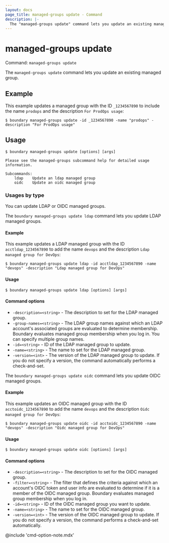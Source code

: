 ```yaml
---
layout: docs
page_title: managed-groups update - Command
description: |-
  The "managed-groups update" command lets you update an existing managed group.
---
```


# managed-groups update

Command: `managed-groups update`

The `managed-groups update` command lets you update an existing managed group.

## Example

This example updates a managed group with the ID `_1234567890` to include the name `prodops` and the description `For ProdOps usage`:

```shell-session
$ boundary managed-groups update -id _1234567890 -name "prodops" -description "For ProdOps usage"
```

## Usage

<CodeBlockConfig hideClipboard>

```shell-session
$ boundary managed-groups update [options] [args]

Please see the managed-groups subcommand help for detailed usage information.

Subcommands:
    ldap    Update an ldap managed group
    oidc    Update an oidc managed group
```

</CodeBlockConfig>

### Usages by type

You can update LDAP or OIDC managed groups.

<Tabs>
<Tab heading="LDAP">

The `boundary managed-groups update ldap` command lets you update LDAP managed groups.

#### Example

This example updates a LDAP managed group with the ID `acctldap_1234567890` to add the name `devops` and the description `Ldap managed group for DevOps`:

```shell-session
$ boundary managed-groups update ldap -id acctldap_1234567890 -name "devops" -description "Ldap managed group for DevOps"
```

#### Usage

<CodeBlockConfig hideClipboard>

```shell-session
$ boundary managed-groups update ldap [options] [args]
```

</CodeBlockConfig>

#### Command options

- `-description=<string>` - The description to set for the LDAP managed group.
- `-group-names=<string>` - The LDAP group names against which an LDAP account's associated groups are evaluated to determine membership.
Boundary evaluates managed group membership when you log in.
You can specify multiple group names.
- `-id=<string>` - ID of the LDAP managed group to update.
- `-name=<string>` - The name to set for the LDAP managed group.
- `-version=<int>` - The version of the LDAP managed group to update.
If you do not specify a version, the command automatically performs a check-and-set.

</Tab>
<Tab heading="OIDC">

The `boundary managed-groups update oidc` command lets you update OIDC managed groups.

#### Example

This example updates an OIDC managed group with the ID `acctoidc_1234567890` to add the name `devops` and the description `Oidc managed group for DevOps`:

```shell-session
$ boundary managed-groups update oidc -id acctoidc_1234567890 -name "devops" -description "Oidc managed group for DevOps"
```

#### Usage

<CodeBlockConfig hideClipboard>

```shell-session
$ boundary managed-groups update oidc [options] [args]
```

</CodeBlockConfig>

#### Command options

- `-description=<string>` - The description to set for the OIDC managed group.
- `-filter=<string>` - The filter that defines the criteria against which an account's OIDC token and user info are evaluated to determine if it is a member of the OIDC managed group.
Boundary evaluates managed group membership when you log in.
- `-id=<string>` - ID of the OIDC managed group you want to update.
- `-name=<string>` - The name to set for the OIDC managed group.
- `-version=<int>` - The version of the OIDC managed group to update.
If you do not specify a version, the command performs a check-and-set automatically.

</Tab>
</Tabs>

@include 'cmd-option-note.mdx'